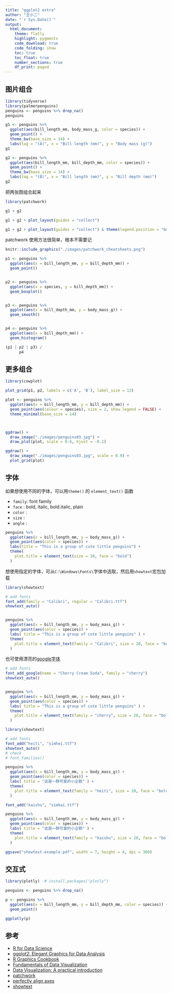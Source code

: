 ```yaml
---
title: "ggplot2 extra"
author: "王小二"
date: "`r Sys.Date()`"
output: 
  html_document:
    theme: flatly
    highlight: pygments
    code_download: true
    code_folding: show
    toc: true
    toc_float: true
    number_sections: true
    df_print: paged
---
```




## 图片组合

```r
library(tidyverse)
library(palmerpenguins)
penguins <- penguins %>% drop_na()
penguins
```


```r
g1 <- penguins %>% 
  ggplot(aes(bill_length_mm, body_mass_g, color = species)) +
  geom_point() + 
  theme_bw(base_size = 14) +
  labs(tag = "(A)", x = "Bill length (mm)", y = "Body mass (g)")
g1
```


```r
g2 <- penguins %>% 
  ggplot(aes(bill_length_mm, bill_depth_mm, color = species)) +
  geom_point() + 
  theme_bw(base_size = 14) +
  labs(tag = "(B)", x = "Bill length (mm)", y = "Bill depth (mm)")
g2
```


把两张图组合起来
```r
library(patchwork)

g1 + g2
```



```r
g1 + g2 + plot_layout(guides = "collect")
```

```r
g1 + g2 + plot_layout(guides = "collect") & theme(legend.position = "bottom")
```


patchwork 使用方法很简单，根本不需要记
```r
knitr::include_graphics("./images/patchwork_cheatsheets.png")
```





```r
p1 <- penguins %>% 
  ggplot(aes(x = bill_length_mm, y = bill_depth_mm)) +
  geom_point() 


p2 <- penguins %>%
  ggplot(aes(x = species, y = bill_depth_mm)) +
  geom_boxplot() 


p3 <- penguins %>% 
  ggplot(aes(x = bill_depth_mm, y = body_mass_g)) +
  geom_smooth() 


p4 <- penguins %>% 
  ggplot(aes(x = bill_depth_mm)) +
  geom_histogram()

```


```r
(p1 | p2 | p3) /
      p4
```




## 更多组合

```r
library(cowplot)

plot_grid(p1, p2, labels = c('A', 'B'), label_size = 12)
```


```r
plot <- penguins %>% 
  ggplot(aes(x = bill_length_mm, y = bill_depth_mm)) +
  geom_point(aes(colour = species), size = 2, show.legend = FALSE) +
  theme_minimal(base_size = 14)



ggdraw() + 
  draw_image("./images/penguins03.jpg") + 
  draw_plot(plot, scale = 0.6, hjust = -0.1)
```


```r
ggdraw() +
  draw_image("./images/penguins03.jpg", scale = 0.9) +
  plot_grid(plot)
```



## 字体

如果想使用不同的字体，可以用`theme()` 的 `element_text()` 函数

- `family`: font family 
- `face`  : bold, italic, bold.italic, plain 
- `color` :
- `size`  : 
- `angle` : 



```r
penguins %>%
  ggplot(aes(x = bill_length_mm, y = body_mass_g)) +
  geom_point(aes(color = species)) +
  labs(title = "This is a group of cute little penguins") +
  theme(
    plot.title = element_text(size = 20, face = "bold")
  )
```


想使用指定的字体，可从`C:\Windows\Fonts\`字体中选取，然后用`showtext`宏包加载

```r
library(showtext)

# add fonts
font_add(family = "Calibri", regular = "Calibri.ttf")
showtext_auto()


penguins %>%
  ggplot(aes(x = bill_length_mm, y = body_mass_g)) +
  geom_point(aes(color = species)) +
  labs( title = "This is a group of cute little penguins" ) +
  theme(
    plot.title = element_text(family = "Calibri", size = 20, face = "bold")
  )
```



也可使用漂亮的[google字体](https://fonts.google.com/)


```r
# add fonts
font_add_google(name = "Cherry Cream Soda", family = "cherry")
showtext_auto()


penguins %>%
  ggplot(aes(x = bill_length_mm, y = body_mass_g)) +
  geom_point(aes(color = species)) +
  labs( title = "This is a group of cute little penguins" ) +
  theme(
    plot.title = element_text(family = "cherry", size = 20, face = "bold")
  )
```




```r
library(showtext)

# add fonts
font_add("heiti", "simhei.ttf")
showtext_auto()
# check
# font_families()

penguins %>%
  ggplot(aes(x = bill_length_mm, y = body_mass_g)) +
  geom_point(aes(color = species)) +
  labs( title = "这是一群可爱的小企鹅" ) +
  theme(
    plot.title = element_text(family = "heiti", size = 20, face = "bold")
  )
```


```r
font_add("kaishu", "simkai.ttf")

penguins %>%
  ggplot(aes(x = bill_length_mm, y = body_mass_g)) +
  geom_point(aes(color = species)) +
  labs( title = "这是一群可爱的小企鹅" ) +
  theme(
    plot.title = element_text(family = "kaishu", size = 20, face = "bold")
  )
```

```r
ggsave("showtext-example.pdf", width = 7, height = 4, dpi = 300)
```


## 交互式

```r
library(plotly)  # install.packages("plotly")

penguins <- penguins %>% drop_na()

p <- penguins %>% 
  ggplot(aes(x = bill_length_mm, y = bill_depth_mm, color = species)) +
  geom_point()

ggplotly(p)
```



## 参考

- [R for Data Science](https://r4ds.had.co.nz/) 
- [ggplot2: Elegant Graphics for Data Analysis](https://ggplot2-book.org/)
- [R Graphics Cookbook](https://r-graphics.org/)
- [Fundamentals of Data Visualization](https://serialmentor.com/dataviz/)
- [Data Visualization: A practical introduction](https://socviz.co/)
- [patchwork](https://patchwork.data-imaginist.com/index.html)
- [perfectly align axes](https://wilkelab.org/cowplot/)
- [showtext](https://github.com/yixuan/showtext)